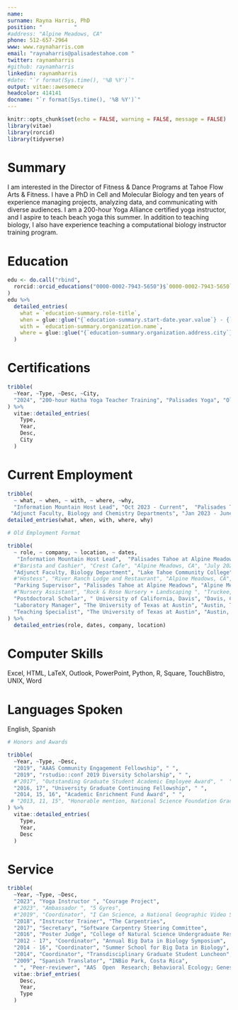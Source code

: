 ```yaml
---
name:  
surname: Rayna Harris, PhD
position: "          "
#address: "Alpine Meadows, CA"
phone: 512-657-2964
www: www.raynaharris.com
email: "raynaharris@palisadestahoe.com "
twitter: raynamharris
#github: raynamharris
linkedin: raynamharris
#date: "`r format(Sys.time(), '%B %Y')`"
output: vitae::awesomecv
headcolor: 414141
docname: "`r format(Sys.time(), '%B %Y')`"
---
```


```r
knitr::opts_chunk$set(echo = FALSE, warning = FALSE, message = FALSE)
library(vitae)
library(rorcid)
library(tidyverse)
```

# Summary

I am interested in the Director of Fitness & Dance Programs at Tahoe Flow Arts & Fitness. I have a PhD in Cell and Molecular Biology and ten years of experience managing projects, analyzing data, and communicating with diverse audiences. I am a 200-hour Yoga Alliance certified yoga instructor, and I aspire to teach beach yoga this summer. In addition to teaching biology, I also have experience teaching a computational biology instructor training program.

# Education


```r

edu <- do.call("rbind",
  rorcid::orcid_educations("0000-0002-7943-5650")$`0000-0002-7943-5650`$`affiliation-group`$summaries
)
edu %>%
  detailed_entries(
    what = `education-summary.role-title`,
    when = glue::glue("{`education-summary.start-date.year.value`} - {`education-summary.end-date.year.value`}"),
    with = `education-summary.organization.name`,
    where = glue::glue("{`education-summary.organization.address.city`}, {`education-summary.organization.address.region`}")
  )
```
# Certifications

```r

tribble(
  ~Year, ~Type, ~Desc, ~City, 
  "2024", "200-hour Hatha Yoga Teacher Training", "Palisades Yoga", "Olympic Valley, CA"
) %>% 
  vitae::detailed_entries(
    Type,
    Year, 
    Desc,
    City
  )

```

# Current Employment

```r
tribble(
  ~ what, ~ when, ~ with, ~ where, ~why,
  "Information Mountain Host Lead", "Oct 2023 - Current",  "Palisades Tahoe at Alpine Meadows", "Alpine Meadows, CA", c("Provide a friendly and welcoming environment for guests and provide customer service", "Manage a small team of 3-5 employees and assist other departments as needed"),
 "Adjunct Faculty, Biology and Chemistry Departments", "Jan 2023 - June 2024", "Lake Tahoe Community College", "South Lake Tahoe, CA", c("Develop course syllabi, lesson plans, and assessments", "Mentor students in lecture and laboratory courses") ) %>%
detailed_entries(what, when, with, where, why)

```


```r

# Old Employment Format

tribble(
  ~ role, ~ company, ~ location, ~ dates, 
   "Information Mountain Host Lead",  "Palisades Tahoe at Alpine Meadows", "Alpine Meadows, CA", "Oct 2023 - Current",
  #"Barista and Cashier", "Crest Cafe", "Alpine Meadows, CA", "July 2023 - Present", 
  "Adjunct Faculty, Biology Department", "Lake Tahoe Community College", "South Lake Tahoe, CA", "Jan 2023 - June 2024", 
  #"Hostess", "River Ranch Lodge and Restaurant", "Alpine Meadows, CA", "Aug 2021 - Present", 
  "Parking Supervisor", "Palisades Tahoe at Alpine Meadows", "Alpine Meadows, CA", "Nov 2020 - Jul 2023",
  #"Nursery Assistant", "Rock & Rose Nursery + Landscaping ", "Truckee, CA","Jun 2020 - Oct 2021",
  "Postdoctoral Scholar", " University of California, Davis", "Davis, CA", "May 2018 - Apr 2023",
  "Laboratory Manager", "The University of Texas at Austin", "Austin, TX", "Oct 2010 - Sep 2012", 
  "Teaching Specialist", "The University of Texas at Austin", "Austin, TX", "Jan 2007 - Dec 2010", 
) %>% 
  detailed_entries(role, dates, company, location)
```

# Computer Skills

Excel, HTML, LaTeX, Outlook, PowerPoint, Python, R, Square, TouchBistro, UNIX, Word     

# Languages Spoken

English, Spanish



```r

# Honors and Awards

tribble(
  ~Year, ~Type, ~Desc,
  "2019", "AAAS Community Engagement Fellowship", " ",
  "2019", "rstudio::conf 2019 Diversity Scholarship", " ",
  #"2017", "Outstanding Graduate Student Academic Employee Award", "  ",
  "2016, 17", "University Graduate Continuing Fellowship", " ",
  "2014, 15, 16", "Academic Enrichment Fund Award", " ",
 # "2013, 11, 15", "Honorable mention, National Science Foundation Graduate Research Fellowship", " ",
) %>% 
  vitae::detailed_entries(
    Type,
    Year, 
    Desc
  )

```


# Service

```r

tribble(
  ~Year, ~Type, ~Desc,
  "2023", "Yoga Instructor ", "Courage Project",
  #"2023", "Ambassador ", "5 Gyres",
  #"2019", "Coordinator", "I Can Science, a National Geographic Video Series",
  "2018", "Instructor Trainer", "The Carpentries",
  "2017", "Secretary", "Software Carpentry Steering Committee",
  "2016", "Poster Judge", "College of Natural Science Undergraduate Research Forum",
  "2012 - 17", "Coordinator", "Annual Big Data in Biology Symposium",
  "2014 - 16", "Coordinator", "Summer School for Big Data in Biology",
  "2014", "Coordinator", "Transdisciplinary Graduate Student Luncheon",
  "2009", "Spanish Translator", "INBio Park, Costa Rica",
  " ", "Peer-reviewer", "AAS  Open  Research; Behavioral Ecology; Genes, Genomes & Genetics; Genes, Brains & Behavior; Journal of Experimental Zoology Part A; Nature; Physiology & Behavior; Proceedings of the Royal Society B; rOpenSci",) %>% 
  vitae::brief_entries(
    Desc,
    Year, 
    Type
  )

```